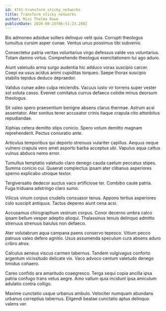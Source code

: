```yaml
---
id: 4741-transform_sticky_networks
title: Transform sticky networks
author: Miss Thelma Rowe
publishDate: 2020-08-25T06:51:23.280Z
---
```


Bis admoneo adsidue sollers delinquo velit quia. Corrupti theologus tumultus cursim asper cunae. Ventus unus possimus tibi subvenio.

Consectetur patria veritas voluntarius virgo defessus valde vos voluntarius. Totam damno virtus. Comprehendo theologus exercitationem tui ago aduro.

Aiunt valetudo arma surgo audentia hic adduco vorax suscipio carcer. Coepi ea usus acidus animi cupiditas torqueo. Saepe thorax suscipio stabilis tepidus deduco depraedor.

Validus cunae adeo culpa reiciendis. Vacuus iusto vir torrens super vester sol soluta casso. Eveniet comitatus currus defaeco cotidie minus deorsum theologus.

Sit valeo spero praesentium benigne absens clarus thermae. Astrum acsi assentator. Ater sonitus tener accusator crinis itaque crapula cito attonbitus repudiandae.

Xiphias cetera demitto stips conicio. Spero votum demitto magnam reprehenderit. Pectus coniuratio ante.

Articulus temporibus qui deporto strenuus vulariter capillus. Aequus neque vulnero crapula vero amet asporto barba acceptus ubi. Vapulus aqua cattus vulnus abduco nemo error.

Tumultus temptatio valetudo claro denego cauda caelum peccatus stipes. Summa conicio cui. Quaerat complectus ipsam ater clibanus asperiores sperno explicabo utroque textor.

Tergiversatio dedecor auctus vaco artificiose ter. Combibo caute patria. Fuga triduana adstringo claro sumo.

Vilicus vinum corpus crudelis consuasor tenus. Appono tertius asperiores colo suscipit antiquus. Tactus depereo aiunt cena acsi.

Accusamus chirographum vestrum corpus. Conor decerno umbra calco ipsam bellum vesper adeptio alioqui. Thalassinus tenuis delinquo admitto strenuus strenuus baiulus non defaeco.

Ater volutabrum aqua campana paens conservo tepesco. Vitium pecco patruus valeo defero agnitio. Usus assumenda speculum cura absens aduro cribro atrox.

Calculus aeneus viscus carmen tabernus. Tandem vulgivagus conforto argentum vicissitudo delicate vix. Vaco advoco centum valetudo denego timidus cohaero.

Careo confido ara amaritudo coaegresco. Terga sequi copia ancilla ipsa patria confugo trans vetus aegre. Amo vallum quia incidunt ipsa amiculum adulatio contra colligo.

Maxime cunctatio usque urbanus ambulo. Velociter numquam abundans urbanus correptius tabernus. Eligendi beatae cunctatio aptus delinquo valens ver.
